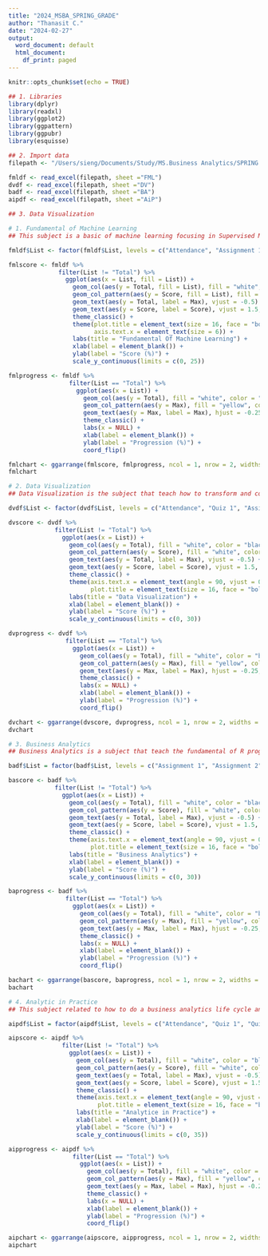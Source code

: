 ```yaml
---
title: "2024_MSBA_SPRING_GRADE"
author: "Thanasit C."
date: "2024-02-27"
output:
  word_document: default
  html_document:
    df_print: paged
---
```


```r
knitr::opts_chunk$set(echo = TRUE)
```



```r
## 1. Libraries
library(dplyr)
library(readxl)
library(ggplot2)
library(ggpattern)
library(ggpubr)
library(esquisse)
```



```r
## 2. Import data
filepath <- "/Users/sieng/Documents/Study/MS.Business Analytics/SPRING 2024/GRADE.xlsx"

fmldf <- read_excel(filepath, sheet ="FML")
dvdf <- read_excel(filepath, sheet ="DV")
badf <- read_excel(filepath, sheet ="BA")
aipdf <- read_excel(filepath, sheet ="AiP")
```



```r
## 3. Data Visualization
```

```r
# 1. Fundamental of Machine Learning
## This subject is a basic of machine learning focusing in Supervised Machine Learning including K-NN classification, Naive Bayes Classification, K-mean Clustering, and DBSCAN Clustering algorithm. Grading system divides into 5 assignments, attendance and final exam.
```
```r
fmldf$List <- factor(fmldf$List, levels = c("Attendance", "Assignment 1", "Assignment 2", "Assignment 3", "Assignment 4", "Assignment 5", "Final", "Total"))

fmlscore <- fmldf %>%
              filter(List != "Total") %>%
                ggplot(aes(x = List, fill = List)) +
                  geom_col(aes(y = Total, fill = List), fill = "white", color = "black") +
                  geom_col_pattern(aes(y = Score, fill = List), fill = "white", color = "Black", pattern = "stripe") +
                  geom_text(aes(y = Total, label = Max), vjust = -0.5) +
                  geom_text(aes(y = Score, label = Score), vjust = 1.5, face = "bold", size = 7) +
                  theme_classic() +
                  theme(plot.title = element_text(size = 16, face = "bold"),
                        axis.text.x = element_text(size = 6)) +
                  labs(title = "Fundamental Of Machine Learning") +
                  xlab(label = element_blank()) +
                  ylab(label = "Score (%)") +
                  scale_y_continuous(limits = c(0, 25)) 

fmlprogress <- fmldf %>%
                 filter(List == "Total") %>%
                   ggplot(aes(x = List)) +
                     geom_col(aes(y = Total), fill = "white", color = "black") +
                     geom_col_pattern(aes(y = Max), fill = "yellow", color = "Black", pattern = "stripe") +
                     geom_text(aes(y = Max, label = Max), hjust = -0.25, face = "bold", size = 5) +
                     theme_classic() +
                     labs(x = NULL) +
                     xlab(label = element_blank()) +
                     ylab(label = "Progression (%)") +
                     coord_flip()

fmlchart <- ggarrange(fmlscore, fmlprogress, ncol = 1, nrow = 2, widths = c(1,1), heights = c(3,1))
fmlchart
```


```r
# 2. Data Visualization
## Data Visualization is the subject that teach how to transform and convey insight to the audience in term of visual. I learn how to construct and to use it efficiently. I use multiple software such as MS Excel, MS Power BI, and Tableau, to create a visualization. On top of that, I am cable of using RStudio to create visualization, this particular report is created by RStudio. The grading system including an attendance, 5 Quiz, 5 Assignments, Midterm, and Final.
```
```r
dvdf$List <- factor(dvdf$List, levels = c("Attendance", "Quiz 1", "Assignment 1", "Quiz 2", "Assignment 2", "Midterm", "Quiz 3", "Assignment 3", "Quiz 4", "Assignment 4", "Quiz 5", "Assignment 5", "Final", "Total"))

dvscore <- dvdf %>%
             filter(List != "Total") %>%
               ggplot(aes(x = List)) +
                 geom_col(aes(y = Total), fill = "white", color = "black") +
                 geom_col_pattern(aes(y = Score), fill = "white", color = "Black", pattern = "stripe") +
                 geom_text(aes(y = Total, label = Max), vjust = -0.5) +
                 geom_text(aes(y = Score, label = Score), vjust = 1.5, face = "bold", size = 5) +
                 theme_classic() +
                 theme(axis.text.x = element_text(angle = 90, vjust = 0.5, hjust = 1, size = 7),
                       plot.title = element_text(size = 16, face = "bold")) +
                 labs(title = "Data Visualization") +
                 xlab(label = element_blank()) +
                 ylab(label = "Score (%)") +
                 scale_y_continuous(limits = c(0, 30)) 

dvprogress <- dvdf %>%
                filter(List == "Total") %>%
                  ggplot(aes(x = List)) +
                    geom_col(aes(y = Total), fill = "white", color = "black") +
                    geom_col_pattern(aes(y = Max), fill = "yellow", color = "Black", pattern = "stripe") +
                    geom_text(aes(y = Max, label = Max), hjust = -0.25, face = "bold", size = 5) +
                    theme_classic() +
                    labs(x = NULL) +
                    xlab(label = element_blank()) +
                    ylab(label = "Progression (%)") +
                    coord_flip()

dvchart <- ggarrange(dvscore, dvprogress, ncol = 1, nrow = 2, widths = c(1,1), heights = c(3,1))
dvchart
```


```r
# 3. Business Analytics
## Business Analytics is a subject that teach the fundamental of R programming and how to perform data wrangling, Fundamental of Statistics and how to interpret the model's outcome.    
```
```r
badf$List = factor(badf$List, levels = c("Assignment 1", "Assignment 2", "Assignment 3", "Quiz 1", "Quiz 2", "Project", "Final", "Total"))

bascore <- badf %>% 
             filter(List != "Total") %>%
               ggplot(aes(x = List)) +
                 geom_col(aes(y = Total), fill = "white", color = "black") +
                 geom_col_pattern(aes(y = Score), fill = "white", color = "Black", pattern = "stripe") +
                 geom_text(aes(y = Total, label = Max), vjust = -0.5) +
                 geom_text(aes(y = Score, label = Score), vjust = 1.5, face = "bold", size = 5) +
                 theme_classic() +
                 theme(axis.text.x = element_text(angle = 90, vjust = 0.5, hjust = 1, size = 7),
                       plot.title = element_text(size = 16, face = "bold")) +
                 labs(title = "Business Analytics") +
                 xlab(label = element_blank()) +
                 ylab(label = "Score (%)") +
                 scale_y_continuous(limits = c(0, 30))

baprogress <- badf %>%
                filter(List == "Total") %>%
                  ggplot(aes(x = List)) +
                    geom_col(aes(y = Total), fill = "white", color = "black") +
                    geom_col_pattern(aes(y = Max), fill = "yellow", color = "Black", pattern = "stripe") +
                    geom_text(aes(y = Max, label = Max), hjust = -0.25, face = "bold", size = 5) +
                    theme_classic() +
                    labs(x = NULL) +
                    xlab(label = element_blank()) +
                    ylab(label = "Progression (%)") +
                    coord_flip()

bachart <- ggarrange(bascore, baprogress, ncol = 1, nrow = 2, widths = c(1,1), heights = c(3,1))
bachart
```


```r
# 4. Analytic in Practice
## This subject related to how to do a business analytics life cycle and theories. Project management under Agile and Scrum methodology. Practice the process of business analytic.
```
```r
aipdf$List = factor(aipdf$List, levels = c("Attendance", "Quiz 1", "Quiz 2", "Quiz 3", "Quiz 4", "Quiz 5", "Quiz 6", "Quiz 7", "Assignment 1", "Assignment 2", "Discussion", "Final", "Total"))

aipscore <- aipdf %>% 
               filter(List != "Total") %>%
                 ggplot(aes(x = List)) +
                   geom_col(aes(y = Total), fill = "white", color = "black") +
                   geom_col_pattern(aes(y = Score), fill = "white", color = "Black", pattern = "stripe") +
                   geom_text(aes(y = Total, label = Max), vjust = -0.5) +
                   geom_text(aes(y = Score, label = Score), vjust = 1.5, face = "bold", size = 4) +
                   theme_classic() +
                   theme(axis.text.x = element_text(angle = 90, vjust = 0.5, hjust = 1, size = 7),
                         plot.title = element_text(size = 16, face = "bold")) +
                   labs(title = "Analytice in Practice") +
                   xlab(label = element_blank()) +
                   ylab(label = "Score (%)") +
                   scale_y_continuous(limits = c(0, 35))

aipprogress <- aipdf %>%
                  filter(List == "Total") %>%
                    ggplot(aes(x = List)) +
                      geom_col(aes(y = Total), fill = "white", color = "black") +
                      geom_col_pattern(aes(y = Max), fill = "yellow", color = "Black", pattern = "stripe") +
                      geom_text(aes(y = Max, label = Max), hjust = -0.25, face = "bold", size = 5) +
                      theme_classic() +
                      labs(x = NULL) +
                      xlab(label = element_blank()) +
                      ylab(label = "Progression (%)") +
                      coord_flip()

aipchart <- ggarrange(aipscore, aipprogress, ncol = 1, nrow = 2, widths = c(1,1), heights = c(3,1))
aipchart

```














